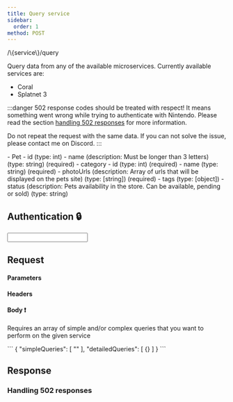 ```yaml
---
title: Query service
sidebar:
  order: 1
method: POST
---
```


<Path method="POST">
/\{service\}/query
</Path>

Query data from any of the available microservices. Currently available services are:

* Coral
* Splatnet 3

:::danger
502 response codes should be treated with respect! It means something went wrong while trying to authenticate with Nintendo.
Please read the section [handling 502 responses](#handling-502-responses) for more information.

Do not repeat the request with the same data. If you can not solve the issue, please contact me on Discord.
:::

<Tree>
  - Pet
    - id (type: int)
    - name (description: Must be longer than 3 letters) (type: string) (required)
    - category
      - id (type: int) (required)
      - name (type: string) (required)
    - photoUrls (description: Array of urls that will be displayed on the pets site) (type: [string]) (required)
    - tags (type: [object])
    - status (description: Pets availability in the store. Can be available, pending or sold) (type: string)
</Tree>

## Authentication 🔒

<Input valueName="HTTP Bearer" valueType="string" required inputType="text" exampleValue="sessiontoken" valueDescription="Uses the sessiontoken generate from the generate token endpoint"/>

## Request

#### Parameters

#### Headers

#### Body ❗

Requires an array of simple and/or complex queries that you want to perform on the given service

<EditableCode language="json" id="request-body">
      ```
      {
        "simpleQueries": [
          ""
        ],
        "detailedQueries": [
          {}
        ]
      }
      ```
</ EditableCode>

<ApiTester url="/service/query" />

## Response

### Handling 502 responses